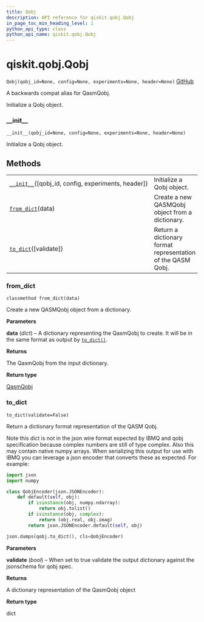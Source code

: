```yaml
---
title: Qobj
description: API reference for qiskit.qobj.Qobj
in_page_toc_min_heading_level: 1
python_api_type: class
python_api_name: qiskit.qobj.Qobj
---
```


<span id="qiskit-qobj-qobj" />

# qiskit.qobj.Qobj

<span id="qiskit.qobj.Qobj" />

`Qobj(qobj_id=None, config=None, experiments=None, header=None)` [GitHub](https://github.com/qiskit/qiskit/tree/stable/0.16/qiskit/qobj/__init__.py "view source code")

A backwards compat alias for QasmQobj.

Initialize a Qobj object.

### \_\_init\_\_

<span id="qiskit.qobj.Qobj.__init__" />

`__init__(qobj_id=None, config=None, experiments=None, header=None)`

Initialize a Qobj object.

## Methods

|                                                                                                                |                                                             |
| -------------------------------------------------------------------------------------------------------------- | ----------------------------------------------------------- |
| [`__init__`](#qiskit.qobj.Qobj.__init__ "qiskit.qobj.Qobj.__init__")(\[qobj\_id, config, experiments, header]) | Initialize a Qobj object.                                   |
| [`from_dict`](#qiskit.qobj.Qobj.from_dict "qiskit.qobj.Qobj.from_dict")(data)                                  | Create a new QASMQobj object from a dictionary.             |
| [`to_dict`](#qiskit.qobj.Qobj.to_dict "qiskit.qobj.Qobj.to_dict")(\[validate])                                 | Return a dictionary format representation of the QASM Qobj. |

### from\_dict

<span id="qiskit.qobj.Qobj.from_dict" />

`classmethod from_dict(data)`

Create a new QASMQobj object from a dictionary.

**Parameters**

**data** (*dict*) – A dictionary representing the QasmQobj to create. It will be in the same format as output by [`to_dict()`](#qiskit.qobj.Qobj.to_dict "qiskit.qobj.Qobj.to_dict").

**Returns**

The QasmQobj from the input dictionary.

**Return type**

[QasmQobj](qiskit.qobj.QasmQobj "qiskit.qobj.QasmQobj")

### to\_dict

<span id="qiskit.qobj.Qobj.to_dict" />

`to_dict(validate=False)`

Return a dictionary format representation of the QASM Qobj.

Note this dict is not in the json wire format expected by IBMQ and qobj specification because complex numbers are still of type complex. Also this may contain native numpy arrays. When serializing this output for use with IBMQ you can leverage a json encoder that converts these as expected. For example:

```python
import json
import numpy

class QobjEncoder(json.JSONEncoder):
    def default(self, obj):
        if isinstance(obj, numpy.ndarray):
            return obj.tolist()
        if isinstance(obj, complex):
            return (obj.real, obj.imag)
        return json.JSONEncoder.default(self, obj)

json.dumps(qobj.to_dict(), cls=QobjEncoder)
```

**Parameters**

**validate** (*bool*) – When set to true validate the output dictionary against the jsonschema for qobj spec.

**Returns**

A dictionary representation of the QasmQobj object

**Return type**

dict

